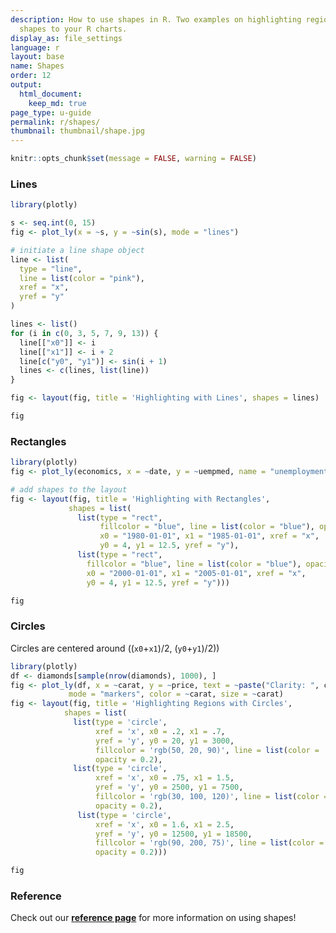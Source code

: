 ```yaml
---
description: How to use shapes in R. Two examples on highlighting regions by adding
  shapes to your R charts.
display_as: file_settings
language: r
layout: base
name: Shapes
order: 12
output:
  html_document:
    keep_md: true
page_type: u-guide
permalink: r/shapes/
thumbnail: thumbnail/shape.jpg
---
```


```r
knitr::opts_chunk$set(message = FALSE, warning = FALSE)
```
### Lines

```r
library(plotly)

s <- seq.int(0, 15)
fig <- plot_ly(x = ~s, y = ~sin(s), mode = "lines")

# initiate a line shape object
line <- list(
  type = "line",
  line = list(color = "pink"),
  xref = "x",
  yref = "y"
)

lines <- list()
for (i in c(0, 3, 5, 7, 9, 13)) {
  line[["x0"]] <- i
  line[["x1"]] <- i + 2
  line[c("y0", "y1")] <- sin(i + 1)
  lines <- c(lines, list(line))
}

fig <- layout(fig, title = 'Highlighting with Lines', shapes = lines)

fig
```

### Rectangles
```r
library(plotly)
fig <- plot_ly(economics, x = ~date, y = ~uempmed, name = "unemployment")

# add shapes to the layout
fig <- layout(fig, title = 'Highlighting with Rectangles',
             shapes = list(
               list(type = "rect",
                    fillcolor = "blue", line = list(color = "blue"), opacity = 0.3,
                    x0 = "1980-01-01", x1 = "1985-01-01", xref = "x",
                    y0 = 4, y1 = 12.5, yref = "y"),
               list(type = "rect",
                 fillcolor = "blue", line = list(color = "blue"), opacity = 0.2,
                 x0 = "2000-01-01", x1 = "2005-01-01", xref = "x",
                 y0 = 4, y1 = 12.5, yref = "y")))

fig
```

### Circles

Circles are centered around  ((`x0`+`x1`)/2, (`y0`+`y1`)/2))

```r
library(plotly)
df <- diamonds[sample(nrow(diamonds), 1000), ]
fig <- plot_ly(df, x = ~carat, y = ~price, text = ~paste("Clarity: ", clarity),
             mode = "markers", color = ~carat, size = ~carat)
fig <- layout(fig, title = 'Highlighting Regions with Circles',
            shapes = list(
              list(type = 'circle',
                   xref = 'x', x0 = .2, x1 = .7,
                   yref = 'y', y0 = 20, y1 = 3000,
                   fillcolor = 'rgb(50, 20, 90)', line = list(color = 'rgb(50, 20, 90)'),
                   opacity = 0.2),
              list(type = 'circle',
                   xref = 'x', x0 = .75, x1 = 1.5,
                   yref = 'y', y0 = 2500, y1 = 7500,
                   fillcolor = 'rgb(30, 100, 120)', line = list(color = 'rgb(30, 100, 120)'),
                   opacity = 0.2),
               list(type = 'circle',
                   xref = 'x', x0 = 1.6, x1 = 2.5,
                   yref = 'y', y0 = 12500, y1 = 18500,
                   fillcolor = 'rgb(90, 200, 75)', line = list(color = 'rgb(90, 200, 75)'),
                   opacity = 0.2)))

fig
```

### Reference
Check out our <b>[reference page](https://plotly.com/r/reference/#layout-shapes)</b> for more information on using shapes!
